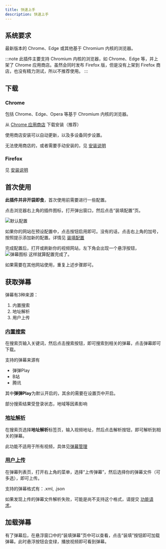 ```yaml
---
title: 快速上手
description: 快速上手
---
```


## 系统要求

最新版本的 Chrome、Edge 或其他基于 Chromium 内核的浏览器。

:::note
此插件主要支持 Chromium 内核的浏览器，如 Chrome、Edge 等，并上架了 Chrome 应用商店。虽然会同时发布 Firefox 版，但是没有上架到 Firefox 商店，也没有精力测试，所以不推荐使用。
:::

## 下载

### Chrome

包括 Chrome、Edge、Opera 等基于 Chromium 内核的浏览器。

从 [Chrome 应用商店](https://chromewebstore.google.com/detail/danmaku-anywhere/jnflbkkmffognjjhibkjnomjedogmdpo?hl=zh) 下载安装（推荐）

使用商店安装可以自动更新，以及多设备同步设置。

无法使用商店的，或者需要手动安装的，见 [安装说明](/docs/install#chrome)

### Firefox

见 [安装说明](/docs/install#firefox)

## 首次使用

**此插件并非开袋即食**，首次使用前需要进行一些配置。

点击浏览器右上角的插件图标，打开弹出窗口，然后点击“装填配置”页。

![默认配置](../../assets/ui/mount-config-zh-cn.png)

如果你的网站在预设配置中，点击按钮启用即可。没有的话，点击右上角的加号，按照提示添加新的配置。详情见 [装填配置](/docs/mount-profile)

完成配置后，打开或刷新你的视频网站，左下角会出现一个悬浮按钮，
![弹幕图标](../../assets/ui/fab.png)
这样就算配置完成了。

如果需要在其他网站使用，重复上述步骤即可。

## 获取弹幕

弹幕有3种来源：

1. 内置搜索
2. 地址解析
3. 用户上传

### [内置搜索](/docs/danmaku#内置搜索)

在搜索页输入关键词，然后点击搜索按钮，即可搜索到相关的弹幕，点击弹幕即可下载。

支持的弹幕来源有
- 弹弹Play
- B站
- 腾讯

其中**弹弹Play**为默认开启的，其余的需要在设置页中开启。

部分搜索结果受登录状态，地域等因素影响

### [地址解析](/docs/danmaku#地址解析)

在搜索页选择**地址解析**标签页，输入视频地址，然后点击解析按钮，即可解析到相关的弹幕。

此功能不适用于所有视频，具体见[弹幕管理](/docs/danmaku#地址解析)

### [用户上传](/docs/danmaku#用户上传)

在弹幕列表页，打开右上角的菜单，选择“上传弹幕”，然后选择你的弹幕文件（可多选），即可上传。

支持的弹幕格式有：.xml, .json

如果发现上传的弹幕文件解析失败，可能是尚不支持这个格式，请提交 [功能请求](https://github.com/Mr-Quin/danmaku-anywhere/issues/new)。

## 加载弹幕

有了弹幕后，在悬浮窗口中的“装填弹幕”页中可以查看，点击“装填”按钮即可加载弹幕。此时悬浮按钮会变绿，播放视频即可看到弹幕。
